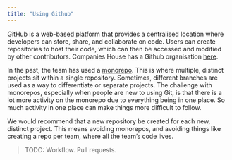 ```yaml
---
title: "Using Github"
---
```


GitHub is a web-based platform that provides a centralised location where developers can store, share, and collaborate on code. Users can create repositories to host their code, which can then be accessed and modified by other contributors. Companies House has a Github organisation [here](https://github.com/companieshouse).

In the past, the team has used a [monorepo](https://monorepo.tools/). This is where multiple, distinct projects sit within a single repository. Sometimes, different branches are used as a way to differentiate or separate projects. The challenge with monorepos, especially when people are new to using Git, is that there is a lot more activity on the monorepo due to everything being in one place. So much activity in one place can make things more difficult to follow.

We would recommend that a new repository be created for each new, distinct project. This means avoiding monorepos, and avoiding things like creating a repo per team, where all the team's code lives.

> TODO: Workflow. Pull requests.
